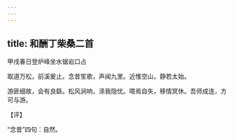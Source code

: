```yaml
---
---
---
```

title: 和酬丁柴桑二首
---



甲戌春日登炉峰坐水锯岩口占





取道万松，前溪爰止。念昔笙歌，声闻九里。近惟空山，静若太始。

游匪细故，会有良繇。松风涧响，涤我隐忧。嗒焉自失，移情冥休。吾师成连，方可与游。

【评】

“念昔”四句：自然。